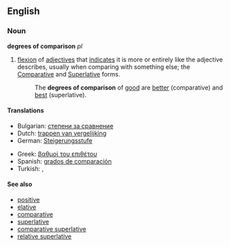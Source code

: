 ==English==

===Noun===
{{wikipedia}}
'''degrees of comparison''' ''pl''

# {{linguistics|grammar}} [[flexion]] of [[adjective]]s that [[indicate]]s it is more or entirely like the adjective describes, usually when comparing with something else; the [[comparative#Noun|Comparative]] and [[superlative#Noun|Superlative]] forms.
#:The '''degrees of comparison''' of [[good]]  are [[better]] (comparative) and [[best]] (superlative).
====Translations====
{{trans-top|flexion of adjectives that indicates it is more or entirely like the adjective describes}}
* Bulgarian: [[степени за сравнение]] {{plural}}
* Dutch: [[trappen van vergelijking]] {{m}} {{plural}}
* German: [[Steigerungsstufe]] {{f}} {{plural}}
{{trans-mid}}
* Greek: [[βαθμοί του επιθέτου]] {{m}} {{plural}}
* Spanish: [[grados de comparación]] {{m|p}}
* Turkish: {{t|tr|karşılaştırma derecesi}}, {{t|tr|karşılaştırma dereceleri|p}}
{{trans-bottom}}

====See also====
*[[positive]]
*[[elative]]
*[[comparative]]
*[[superlative]]
*[[comparative superlative]]
*[[relative superlative]]